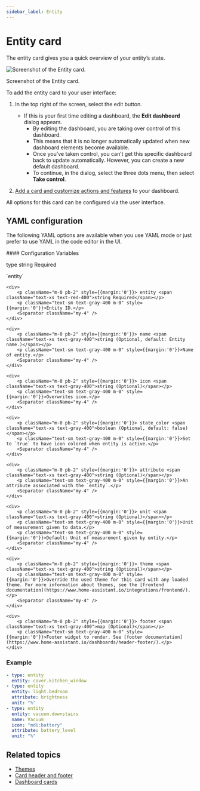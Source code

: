 ```yaml
---
sidebar_label: Entity
---
```



# Entity card

<p className="text-xl font-semibold">
The entity card gives you a quick overview of your entity’s state.
</p>


![Screenshot of the Entity card.](./img/entity_1.png)
<p className='text-center font-extralight'>Screenshot of the Entity card.</p>

To add the entity card to your user interface:

1. In the top right of the screen, select the edit <Pencil className='align-middle inline ' size={18}  />  button.
    - If this is your first time editing a dashboard, the **Edit dashboard** dialog appears.
        - By editing the dashboard, you are taking over control of this dashboard.
        - This means that it is no longer automatically updated when new dashboard elements become available.
        - Once you’ve taken control, you can’t get this specific dashboard back to update automatically. However, you can create a new default dashboard.
        - To continue, in the dialog, select the three dots <EllipsisVertical className='align-middle inline' size={18} />  menu, then select **Take control**.

2. [Add a card and customize actions and features](https://www.home-assistant.io/dashboards/cards/#adding-cards-to-your-dashboard) to your dashboard.

All options for this card can be configured via the user interface.

## YAML configuration 

The following YAML options are available when you use YAML mode or just prefer to use YAML in the code editor in the UI.

<div className="bg-white p-6 rounded-2xl border border-[rgba(0,0,0,0.12)] mb-4">
#### Configuration Variables  
    <div>
        <p className="m-0 pb-2" style={{margin:'0'}}> type <span className="text-xs text-red-400">string Required</span></p>
        <p className="text-sm text-gray-400 m-0" style={{margin:'0'}}>`entity`</p>
        <Separator className="my-4" />
    </div>

    <div>
        <p className="m-0 pb-2" style={{margin:'0'}}> entity <span className="text-xs text-red-400">string Required</span></p>
        <p className="text-sm text-gray-400 m-0" style={{margin:'0'}}>Entity ID.</p>
        <Separator className="my-4" />
    </div>

    <div>
        <p className="m-0 pb-2" style={{margin:'0'}}> name <span className="text-xs text-gray-400">string (Optional, default: Entity name.)</span></p>
        <p className="text-sm text-gray-400 m-0" style={{margin:'0'}}>Name of entity.</p>
        <Separator className="my-4" />
    </div>

    <div>
        <p className="m-0 pb-2" style={{margin:'0'}}> icon <span className="text-xs text-gray-400">string (Optional)</span></p>
        <p className="text-sm text-gray-400 m-0" style={{margin:'0'}}>Overwrites icon.</p>
        <Separator className="my-4" />
    </div>

    <div>
        <p className="m-0 pb-2" style={{margin:'0'}}> state_color <span className="text-xs text-gray-400">boolean (Optional, default: false)</span></p>
        <p className="text-sm text-gray-400 m-0" style={{margin:'0'}}>Set to `true` to have icon colored when entity is active.</p>
        <Separator className="my-4" />
    </div>

    <div>
        <p className="m-0 pb-2" style={{margin:'0'}}> attribute <span className="text-xs text-gray-400">string (Optional)</span></p>
        <p className="text-sm text-gray-400 m-0" style={{margin:'0'}}>An attribute associated with the `entity`.</p>
        <Separator className="my-4" />
    </div>

    <div>
        <p className="m-0 pb-2" style={{margin:'0'}}> unit <span className="text-xs text-gray-400">string (Optional)</span></p>
        <p className="text-sm text-gray-400 m-0" style={{margin:'0'}}>Unit of measurement given to data.</p>
        <p className="text-sm text-gray-400 m-0" style={{margin:'0'}}>Default: Unit of measurement given by entity.</p>
        <Separator className="my-4" />
    </div>

    <div>
        <p className="m-0 pb-2" style={{margin:'0'}}> theme <span className="text-xs text-gray-400">string (Optional)</span></p>
        <p className="text-sm text-gray-400 m-0" style={{margin:'0'}}>Override the used theme for this card with any loaded theme. For more information about themes, see the [frontend documentation](https://www.home-assistant.io/integrations/frontend/).</p>
        <Separator className="my-4" />
    </div>

    <div>
        <p className="m-0 pb-2" style={{margin:'0'}}> footer <span className="text-xs text-gray-400">map (Optional)</span></p>
        <p className="text-sm text-gray-400 m-0" style={{margin:'0'}}>Footer widget to render. See [footer documentation](https://www.home-assistant.io/dashboards/header-footer/).</p>
    </div>
</div>

### Example

```yaml
- type: entity
  entity: cover.kitchen_window
- type: entity
  entity: light.bedroom
  attribute: brightness
  unit: "%"
- type: entity
  entity: vacuum.downstairs
  name: Vacuum
  icon: "mdi:battery"
  attribute: battery_level
  unit: "%"
```

## Related topics
- [Themes](https://www.home-assistant.io/integrations/frontend/)
- [Card header and footer](https://www.home-assistant.io/dashboards/header-footer/)
- [Dashboard cards](https://www.home-assistant.io/dashboards/cards/)